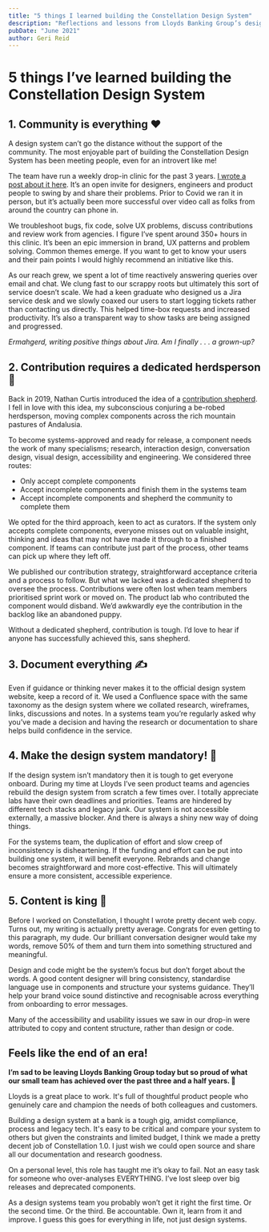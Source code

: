 ```yaml
---
title: "5 things I learned building the Constellation Design System"
description: "Reflections and lessons from Lloyds Banking Group’s design system over three and a half years."
pubDate: "June 2021"
author: Geri Reid
---
```


# 5 things I’ve learned building the Constellation Design System

## 1. Community is everything ❤️

A design system can’t go the distance without the support of the community. The most enjoyable part of building the Constellation Design System has been meeting people, even for an introvert like me!

The team have run a weekly drop-in clinic for the past 3 years. [I wrote a post about it here](https://www.gerireid.com/design-systems-drop-in-clinic.html). It’s an open invite for designers, engineers and product people to swing by and share their problems. Prior to Covid we ran it in person, but it’s actually been more successful over video call as folks from around the country can phone in.

We troubleshoot bugs, fix code, solve UX problems, discuss contributions and review work from agencies. I figure I’ve spent around 350+ hours in this clinic. It’s been an epic immersion in brand, UX patterns and problem solving. Common themes emerge. If you want to get to know your users and their pain points I would highly recommend an initiative like this. 

As our reach grew, we spent a lot of time reactively answering queries over email and chat. We clung fast to our scrappy roots but ultimately this sort of service doesn’t scale. We had a keen graduate who designed us a Jira service desk and we slowly coaxed our users to start logging tickets rather than contacting us directly. This helped time-box requests and increased productivity. It’s also a transparent way to show tasks are being assigned and progressed.

*Ermahgerd, writing positive things about Jira. Am I finally . . . a grown-up?*

<div class="space-m"></div>

## 2. Contribution requires a dedicated herdsperson 🙋

Back in 2019, Nathan Curtis introduced the idea of a [contribution shepherd](https://eightshapes.com/articles/stewarding-design-system-contributions/). I fell in love with this idea, my subconscious conjuring a be-robed herdsperson, moving complex components across the rich mountain pastures of Andalusia.

To become systems-approved and ready for release, a component needs the work of many specialisms; research, interaction design, conversation design, visual design, accessibility and engineering. We considered three routes:

- Only accept complete components  
- Accept incomplete components and finish them in the systems team  
- Accept incomplete components and shepherd the community to complete them

We opted for the third approach, keen to act as curators. If the system only accepts complete components, everyone misses out on valuable insight, thinking and ideas that may not have made it through to a finished component. If teams can contribute just part of the process, other teams can pick up where they left off.

We published our contribution strategy, straightforward acceptance criteria and a process to follow. But what we lacked was a dedicated shepherd to oversee the process. Contributions were often lost when team members prioritised sprint work or moved on. The product lab who contributed the component would disband. We’d awkwardly eye the contribution in the backlog like an abandoned puppy. 

Without a dedicated shepherd, contribution is tough. I’d love to hear if anyone has successfully achieved this, sans shepherd.

<div class="space-m"></div>

## 3. Document everything ✍️

Even if guidance or thinking never makes it to the official design system website, keep a record of it. We used a Confluence space with the same taxonomy as the design system where we collated research, wireframes, links, discussions and notes. In a systems team you’re regularly asked why you’ve made a decision and having the research or documentation to share helps build confidence in the service.

<div class="space-m"></div>

## 4. Make the design system mandatory! 🚨

If the design system isn’t mandatory then it is tough to get everyone onboard. During my time at Lloyds I’ve seen product teams and agencies rebuild the design system from scratch a few times over. I totally appreciate labs have their own deadlines and priorities. Teams are hindered by different tech stacks and legacy jank. Our system is not accessible externally, a massive blocker. And there is always a shiny new way of doing things. 

For the systems team, the duplication of effort and slow creep of inconsistency is disheartening. If the funding and effort can be put into building one system, it will benefit everyone. Rebrands and change becomes straightforward and more cost-effective. This will ultimately ensure a more consistent, accessible experience. 

<div class="space-m"></div>

## 5. Content is king 👑

Before I worked on Constellation, I thought I wrote pretty decent web copy. Turns out, my writing is actually pretty average. Congrats for even getting to this paragraph, my dude. Our brilliant conversation designer would take my words, remove 50% of them and turn them into something structured and meaningful.

Design and code might be the system’s focus but don’t forget about the words. A good content designer will bring consistency, standardise language use in components and structure your systems guidance. They’ll help your brand voice sound distinctive and recognisable across everything from onboarding to error messages.

Many of the accessibility and usability issues we saw in our drop-in were attributed to copy and content structure, rather than design or code.

<div class="space-m"></div>

## Feels like the end of an era!

**I’m sad to be leaving Lloyds Banking Group today but so proud of what our small team has achieved over the past three and a half years. 💪**

Lloyds is a great place to work. It's full of thoughtful product people who genuinely care and champion the needs of both colleagues and customers. 

Building a design system at a bank is a tough gig, amidst compliance, process and legacy tech. It's easy to be critical and compare your system to others but given the constraints and limited budget, I think we made a pretty decent job of Constellation 1.0. I just wish we could open source and share all our documentation and research goodness.

On a personal level, this role has taught me it’s okay to fail. Not an easy task for someone who over-analyses EVERYTHING. I’ve lost sleep over big releases and deprecated components.

As a design systems team you probably won’t get it right the first time. Or the second time. Or the third. Be accountable. Own it, learn from it and improve. I guess this goes for everything in life, not just design systems.
